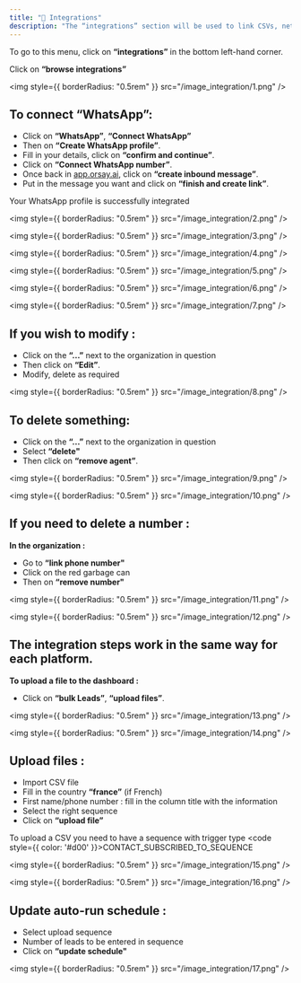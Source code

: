 ```yaml
---
title: "🚦 Integrations"
description: "The “integrations” section will be used to link CSVs, networks, zappier..."
---
```


To go to this menu, click on **“integrations”** in the bottom left-hand corner.

Click on **“browse integrations”**

<img style={{ borderRadius: "0.5rem" }} src="/image_integration/1.png" />
## To connect “WhatsApp”:

- Click on **“WhatsApp”**, **“Connect WhatsApp”**
- Then on **“Create WhatsApp profile”**.
- Fill in your details, click on **“confirm and continue”**.
- Click on **“Connect WhatsApp number”**.
- Once back in [app.orsay.ai](http://app.orsay.ai/), click on **“create inbound message”**.
- Put in the message you want and click on **“finish and create link”**.

Your WhatsApp profile is successfully integrated

<img style={{ borderRadius: "0.5rem" }} src="/image_integration/2.png" />

<img style={{ borderRadius: "0.5rem" }} src="/image_integration/3.png" />

<img style={{ borderRadius: "0.5rem" }} src="/image_integration/4.png" />

<img style={{ borderRadius: "0.5rem" }} src="/image_integration/5.png" />

<img style={{ borderRadius: "0.5rem" }} src="/image_integration/6.png" />

<img style={{ borderRadius: "0.5rem" }} src="/image_integration/7.png" />
## If you wish to modify :

- Click on the **“...”** next to the organization in question
- Then click on **“Edit”**.
- Modify, delete as required

<img style={{ borderRadius: "0.5rem" }} src="/image_integration/8.png" />

## To delete something:

- Click on the **“...”** next to the organization in question
- Select **“delete"**
- Then click on **“remove agent”**.

<img style={{ borderRadius: "0.5rem" }} src="/image_integration/9.png" />

<img style={{ borderRadius: "0.5rem" }} src="/image_integration/10.png" />
## If you need to delete a number :

**In the organization :**

- Go to **“link phone number"**
- Click on the red garbage can
- Then on **“remove number"**

<img style={{ borderRadius: "0.5rem" }} src="/image_integration/11.png" />

<img style={{ borderRadius: "0.5rem" }} src="/image_integration/12.png" />
## The integration steps work in the same way for each platform.

**To upload a file to the dashboard :**

- Click on **“bulk Leads”**, **“upload files”**.

<img style={{ borderRadius: "0.5rem" }} src="/image_integration/13.png" />

<img style={{ borderRadius: "0.5rem" }} src="/image_integration/14.png" />
## Upload files :

- Import CSV file
- Fill in the country **“france”** (if French)
- First name/phone number : fill in the column title with the information
- Select the right sequence
- Click on **“upload file”**

To upload a CSV you need to have a sequence with trigger type <code style={{ color: '#d00' }}>CONTACT_SUBSCRIBED_TO_SEQUENCE</code>

<img style={{ borderRadius: "0.5rem" }} src="/image_integration/15.png" />

<img style={{ borderRadius: "0.5rem" }} src="/image_integration/16.png" />
## Update auto-run schedule :

- Select upload sequence
- Number of leads to be entered in sequence
- Click on **“update schedule"**

<img style={{ borderRadius: "0.5rem" }} src="/image_integration/17.png" />

